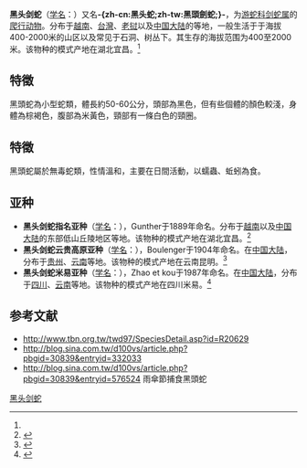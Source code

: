 {{noteTA
|G1=LS
|T=zh-cn:黑头剑蛇; zh-tw:黑頭蛇;
|1=zh-cn:黑头剑蛇; zh-tw:黑頭蛇;
|2=zh-cn:游蛇科; zh-tw:黃頷蛇科;
}}
{{Speciesbox
| name = 黑头剑蛇
| status = 
| status_system = 
| image = 
| genus = Sibynophis
| species = chinensis
| authority = (Gunther, 1889)<ref name='id4717'>{{cite web| url =http://www.bioinfo.cn/db05/BjdwSpecies.php?action=view&id=4717| title =黑头剑蛇| work =《中国动物物种编目数据库》| publisher =中国科学院微生物研究所| author =中国科学院动物研究所| accessdate =2009-04-11| deadurl =yes| archiveurl =https://web.archive.org/web/20131203122335/http://www.bioinfo.cn/db05/BjdwSpecies.php?action=view| archivedate =2013-12-03}}</ref>
}}

'''黑头剑蛇'''（[[学名|学名]]：{{lang|la|''Sibynophis chinensis''}}）又名'''-{zh-cn:黑头蛇;zh-tw:黑頭劍蛇;}-'''，为[[游蛇科|游蛇科]][[剑蛇属|剑蛇属]]的[[爬行动物|爬行动物]]。分布于[[越南|越南]]、[[台灣|台灣]]、[[老挝|老挝]]以及[[中国大陆|中国大陆]]的等地，一般生活于于海拔400-2000米的山区以及常见于石洞、树丛下。其生存的海拔范围为400至2000米。该物种的模式产地在湖北宜昌。<ref name='id4717'/>
==特徵==
黑頭蛇為小型蛇類，體長約50-60公分，頭部為黑色，但有些個體的顏色較淺，身體為棕褐色，腹部為米黃色，頸部有一條白色的頸圈。
==特徵==
黑頭蛇屬於無毒蛇類，性情溫和，主要在日間活動，以蠕蟲、蚯蚓為食。
==亚种==
*'''黑头剑蛇指名亚种'''（[[学名|学名]]：{{lang|la|''Sibynophis chinensis chinensis''}}），Gunther于1889年命名。分布于[[越南|越南]]以及[[中国大陆|中国大陆]]的东部低山丘陵地区等地。该物种的模式产地在湖北宜昌。<ref name='id4718'>{{cite web| url =http://www.bioinfo.cn/db05/BjdwSpecies.php?action=view&id=4718| title =黑头剑蛇指名亚种| work =《中国动物物种编目数据库》| publisher =中国科学院微生物研究所| author =中国科学院动物研究所| accessdate =2009-04-11| deadurl =yes| archiveurl =https://web.archive.org/web/20160305001015/http://www.bioinfo.cn/db05/BjdwSpecies.php?action=view&id=4718| archivedate =2016-03-05}}</ref>
*'''黑头剑蛇云贵高原亚种'''（[[学名|学名]]：{{lang|la|''Sibynophis chinensis grahami''}}），Boulenger于1904年命名。在[[中国大陆|中国大陆]]，分布于[[贵州|贵州]]、[[云南|云南]]等地。该物种的模式产地在云南昆明。<ref name='id4719'>{{cite web| url =http://www.bioinfo.cn/db05/BjdwSpecies.php?action=view&id=4719| title =黑头剑蛇云贵高原亚种| work =《中国动物物种编目数据库》| publisher =中国科学院微生物研究所| author =中国科学院动物研究所| accessdate =2009-04-11| deadurl =yes| archiveurl =https://web.archive.org/web/20160305101905/http://www.bioinfo.cn/db05/BjdwSpecies.php?action=view&id=4719| archivedate =2016-03-05}}</ref>
*'''黑头剑蛇米易亚种'''（[[学名|学名]]：{{lang|la|''Sibynophis chinensis miyiensis''}}），Zhao et kou于1987年命名。在[[中国大陆|中国大陆]]，分布于[[四川|四川]]、[[云南|云南]]等地。该物种的模式产地在四川米易。<ref name='id4720'>{{cite web| url =http://www.bioinfo.cn/db05/BjdwSpecies.php?action=view&id=4720| title =黑头剑蛇米易亚种| work =《中国动物物种编目数据库》| publisher =中国科学院微生物研究所| author =中国科学院动物研究所| accessdate =2009-04-11| deadurl =yes| archiveurl =https://web.archive.org/web/20131203122335/http://www.bioinfo.cn/db05/BjdwSpecies.php?action=view| archivedate =2013-12-03}}</ref>

== 参考文献 ==
{{reflist}}

{{Wikispecies|Sibynophis chinensis}}

*http://www.tbn.org.tw/twd97/SpeciesDetail.asp?id=R20629{{dead link|date=2018年5月 |bot=InternetArchiveBot |fix-attempted=yes }}
*http://blog.sina.com.tw/d100vs/article.php?pbgid=30839&entryid=332033{{Wayback|url=http://blog.sina.com.tw/d100vs/article.php?pbgid=30839&entryid=332033 |date=20110603224440 }}
*http://blog.sina.com.tw/d100vs/article.php?pbgid=30839&entryid=576524{{Wayback|url=http://blog.sina.com.tw/d100vs/article.php?pbgid=30839&entryid=576524 |date=20160304192556 }} 雨傘節捕食黑頭蛇
{{Taxonbar|from=Q3061115}}

[[Category:剑蛇属|黑头剑蛇]]
